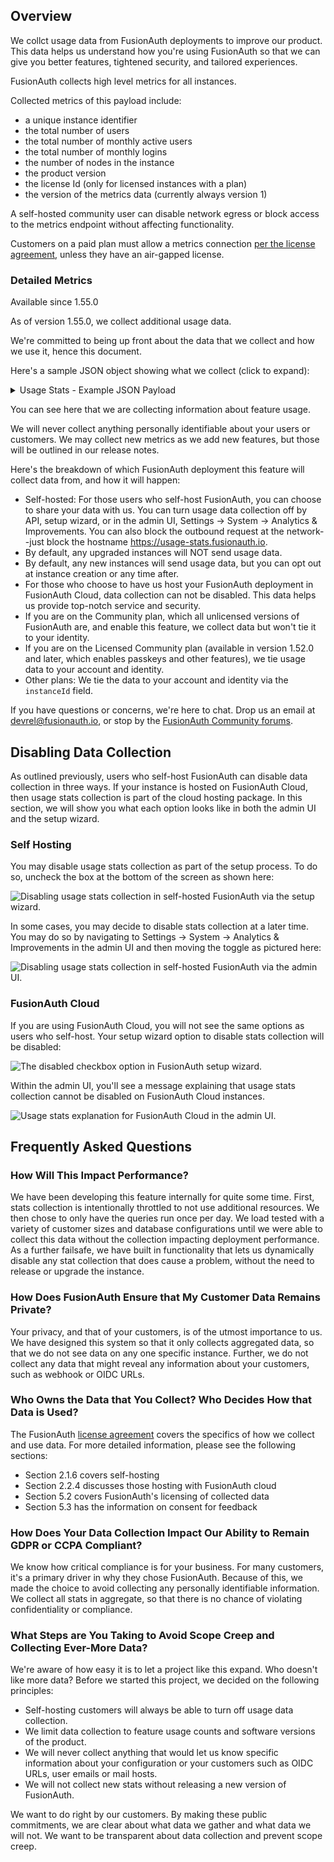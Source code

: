 
## Overview

We collct usage data from FusionAuth deployments to improve our product. This data helps us understand how you're using FusionAuth so that we can give you better features, tightened security, and tailored experiences.

FusionAuth collects high level metrics for all instances.

Collected metrics of this payload include:

-  a unique instance identifier
-  the total number of users
-  the total number of monthly active users
-  the total number of monthly logins
-  the number of nodes in the instance
-  the product version
-  the license Id (only for licensed instances with a plan)
-  the version of the metrics data (currently always version 1)

A self-hosted community user can disable network egress or block access to the metrics endpoint without affecting functionality.

Customers on a paid plan must allow a metrics connection [per the license agreement](/license), unless they have an air-gapped license.

### Detailed Metrics

<Aside type="version">
Available since 1.55.0
</Aside>

As of version 1.55.0, we collect additional usage data. 

We're committed to being up front about the data that we collect and how we use it, hence this document.

Here's a sample JSON object showing what we collect (click to expand):

<details>
  <summary>Usage Stats - Example JSON Payload</summary>
``` 
{
  "applicationVersion": "1.55.0",
  "collectionDuration": 523,
  "collectionInstant": 1720629226097,
  "instanceId": "eb76363d-8ee3-4188-8bae-ceed191a4780",
  "stats": {
    "applicationAccessTokenPopulateLambda": 80,
    "applicationActiveLoggedIntoNumber": 100,
    "applicationActiveNumber": 101,
    "applicationActiveRoleNumber": 200,
    "applicationActsAsSamlv2Idp": 40,
    "applicationAdvancedSelfServiceRegistrationEnabled": 40,
    "applicationBasicSelfServiceRegistrationEnabled": 40,
    "applicationCustomSelfServiceAccountForm": 23,
    "applicationCustomThemeUsed": 12,
    "applicationEmailUpdateTemplate": 30,
    "applicationEmailVerificationTemplate": 30,
    "applicationEmailVerifiedTemplate": 30,
    "applicationEnabledIdentityProviders": [
      {
        "count": 20,
        "idp": "Apple"
      },
      {
        "count": 20,
        "idp": "EpicGames"
      },
      {
        "count": 20,
        "idp": "ExternalJWT"
      },
      {
        "count": 20,
        "idp": "Facebook"
      },
      {
        "count": 20,
        "idp": "Google"
      },
      {
        "count": 20,
        "idp": "HYPR"
      },
      {
        "count": 80,
        "idp": "OpenIDConnect"
      },
      {
        "count": 100,
        "idp": "SAMLv2"
      },
      {
        "count": 120,
        "idp": "SAMLv2IdPInitiated"
      },
      {
        "count": 20,
        "idp": "SonyPSN"
      },
      {
        "count": 20,
        "idp": "Steam"
      },
      {
        "count": 20,
        "idp": "Twitch"
      },
      {
        "count": 20,
        "idp": "Twitter"
      },
      {
        "count": 20,
        "idp": "Xbox"
      }
    ],
    "applicationEnabledIdentityProvidersWithLambdas": 260,
    "applicationForgotPasswordTemplate": 30,
    "applicationIdTokenPopulateLambda": 80,
    "applicationLoggedInApplicationsUsingSimpleThemes": 3,
    "applicationLoginApiAuthenticationDisabled": 4,
    "applicationLoginApiRefreshTokensEnabled": 5,
    "applicationLoginIdInUseOnCreateTemplate": 30,
    "applicationLoginIdInUseOnUpdateTemplate": 30,
    "applicationLoginNewDevice": 30,
    "applicationLoginSuspiciousEmailTemplate": 30,
    "applicationMagicLinks": 6,
    "applicationMfaPolicy": 7,
    "applicationMultiFactorEmailMessageTemplate": 30,
    "applicationMultiFactorSmsMessageTemplate": 25,
    "applicationNumber": 101,
    "applicationOptionalScopes": 9,
    "applicationPasswordResetSuccessTemplate": 30,
    "applicationPasswordUpdateTemplate": 30,
    "applicationPasswordlessTemplate": 30,
    "applicationRequiredScopes": 18,
    "applicationSamlv2PopulateLambda": 80,
    "applicationSelfServiceRegistrationValidationLambda": 80,
    "applicationSetPasswordTemplate": 30,
    "applicationThirdParty": 8,
    "applicationTwoFactorMethodAddTemplate": 30,
    "applicationTwoFactorMethodRemoveTemplate": 30,
    "applicationUserinfoPopulateLambda": 80,
    "applicationVerificationTemplate": 30,
    "atdCaptcha": 5,
    "atdIpAcls": 10,
    "atdRateLimiting": 6,
    "entitiesEntityGrants": 40,
    "entitiesPermissions": 12,
    "entitiesTypeNumber": 4,
    "groupApplicationRoles": 60,
    "instanceCompanyPlan": "Essentials",
    "instanceDailyActiveUsers": 3300,
    "instanceDatabaseConnectionTimeout": 2000,
    "instanceDatabaseIdleTimeout": 120000,
    "instanceDatabaseMaxLifetime": 240000,
    "instanceDatabaseMaximumPoolSize": 10,
    "instanceDatabaseMinimumIdle": -1,
    "instanceDatabaseMysqlEnforceUtf8mb4": false,
    "instanceDatabaseVersion": "8.3.0",
    "instanceFirstTimeSetupProgress": {
      "apiKeyConfigured": false,
      "applicationConfigured": false,
      "emailConfigured": false,
      "licenseActivated": false
    },
    "instanceFusionauthAppHttpReadTimeout": 0,
    "instanceFusionauthAppLocalMetricsEnabled": false,
    "instanceFusionauthAppMemory": 25769803776,
    "instanceFusionauthAppReindexBatchSize": 2500,
    "instanceFusionauthAppReindexThreadCount": 5,
    "instanceFusionauthAppSearchDefaultRefreshInterval": "1s",
    "instanceFusionauthSearchHostsCount": 1,
    "instanceJavaVersion": "17.0.8.1+1",
    "instanceLicenseType": "Production",
    "instanceNodes": 4,
    "instanceProxyEnabled": false,
    "instanceSearchType": "database",
    "integrationsCleanspeakEnabled": false,
    "integrationsKafkaEnabled": false,
    "messengersGeneric": 100,
    "messengersKafka": 0,
    "messengersTwilio": 100,
    "scimEnabled": 7,
    "tenantBreachedPasswordDetection": 7,
    "tenantClientCredentialsLambdaEnabled": 80,
    "tenantConfirmChildTemplate": 30,
    "tenantCustomAdminUserForm": 43,
    "tenantCustomConnectors": 40,
    "tenantCustomThemeUsed": 23,
    "tenantEmailMfaEnabled": 8,
    "tenantEmailUpdateTemplate": 30,
    "tenantEmailVerifiedTemplate": 30,
    "tenantFamilyEnabledTemplate": 8,
    "tenantFamilyRequestTemplate": 30,
    "tenantForgotPasswordTemplate": 30,
    "tenantLoggedInApplicationsUsingSimpleThemesFromTenant": 4,
    "tenantLoginIdInUseOnCreateTemplate": 30,
    "tenantLoginIdInUseOnUpdateTemplate": 30,
    "tenantLoginNewDeviceTemplate": 30,
    "tenantLoginSuspiciousEmailTemplate": 30,
    "tenantMultiFactorEmailMessageTemplate": 30,
    "tenantMultiFactorSmsMessageTemplate": 25,
    "tenantNumber": 102,
    "tenantParentRegistrationTemplate": 30,
    "tenantPasswordResetSuccessTemplate": 30,
    "tenantPasswordUpdateTemplate": 30,
    "tenantPasswordlessTemplate": 30,
    "tenantSetPasswordTemplate": 30,
    "tenantSmsMfaEnabled": 8,
    "tenantTotpMfaEnabled": 102,
    "tenantTwoFactorMethodAddTemplate": 30,
    "tenantTwoFactorMethodRemoveTemplate": 30,
    "tenantVerificationTemplate": 30,
    "tenantWebauthnEnabled": 3,
    "webhookAuditLogCreate": 30,
    "webhookEventLogCreate": 40,
    "webhookGroupCreate": 40,
    "webhookGroupCreateComplete": 40,
    "webhookGroupCreateTransactional": 40,
    "webhookGroupDelete": 40,
    "webhookGroupDeleteComplete": 40,
    "webhookGroupDeleteTransactional": 40,
    "webhookGroupMemberAdd": 40,
    "webhookGroupMemberAddComplete": 40,
    "webhookGroupMemberAddTransactional": 40,
    "webhookGroupMemberRemove": 40,
    "webhookGroupMemberRemoveComplete": 40,
    "webhookGroupMemberRemoveTransactional": 40,
    "webhookGroupMemberUpdate": 40,
    "webhookGroupMemberUpdateComplete": 40,
    "webhookGroupMemberUpdateTransactional": 40,
    "webhookGroupUpdate": 40,
    "webhookGroupUpdateComplete": 40,
    "webhookGroupUpdateTransactional": 40,
    "webhookJwtPublicKeyUpdate": 42,
    "webhookJwtPublicKeyUpdateTransactional": 40,
    "webhookJwtRefresh": 40,
    "webhookJwtRefreshTokenRevoke": 42,
    "webhookJwtRefreshTokenRevokeTransactional": 40,
    "webhookJwtRefreshTransactional": 40,
    "webhookKickstartSuccess": 40,
    "webhookUserAction": 42,
    "webhookUserBulkCreate": 42,
    "webhookUserBulkCreateTransactional": 40,
    "webhookUserCreate": 42,
    "webhookUserCreateComplete": 40,
    "webhookUserCreateTransactional": 40,
    "webhookUserDeactivate": 42,
    "webhookUserDeactivateTransactional": 40,
    "webhookUserDelete": 42,
    "webhookUserDeleteComplete": 40,
    "webhookUserDeleteTransactional": 40,
    "webhookUserEmailUpdate": 40,
    "webhookUserEmailVerified": 42,
    "webhookUserEmailVerifiedTransactional": 40,
    "webhookUserIdentityProviderLink": 40,
    "webhookUserIdentityProviderUnlink": 40,
    "webhookUserLoginIdDuplicateCreate": 40,
    "webhookUserLoginIdDuplicateUpdate": 40,
    "webhookUserLoginFailed": 42,
    "webhookUserLoginFailedTransactional": 40,
    "webhookUserLoginNewDevice": 40,
    "webhookUserLoginNewDeviceTransactional": 40,
    "webhookUserLoginSuccess": 42,
    "webhookUserLoginSuccessTransactional": 40,
    "webhookUserLoginSuspicious": 40,
    "webhookUserLoginSuspiciousTransactional": 40,
    "webhookUserPasswordBreach": 40,
    "webhookUserPasswordBreachTransactional": 40,
    "webhookUserPasswordResetSend": 40,
    "webhookUserPasswordResetStart": 40,
    "webhookUserPasswordResetSuccess": 40,
    "webhookUserPasswordUpdate": 40,
    "webhookUserReactivate": 42,
    "webhookUserReactivateTransactional": 40,
    "webhookUserRegistrationCreate": 42,
    "webhookUserRegistrationCreateComplete": 40,
    "webhookUserRegistrationCreateTransactional": 40,
    "webhookUserRegistrationDelete": 42,
    "webhookUserRegistrationDeleteComplete": 40,
    "webhookUserRegistrationDeleteTransactional": 40,
    "webhookUserRegistrationUpdate": 42,
    "webhookUserRegistrationUpdateComplete": 40,
    "webhookUserRegistrationUpdateTransactional": 40,
    "webhookUserRegistrationVerified": 42,
    "webhookUserRegistrationVerifiedTransactional": 40,
    "webhookUserTwoFactorMethodAdd": 40,
    "webhookUserTwoFactorMethodRemove": 40,
    "webhookUserUpdate": 42,
    "webhookUserUpdateComplete": 40,
    "webhookUserUpdateTransactional": 40
  },
  "statsVersion": "0.1.5",
  "timings": {
    "applicationAccessTokenPopulateLambda": 1,
    "applicationActiveLoggedIntoNumber": 0,
    "applicationActiveNumber": 3,
    "applicationActiveRoleNumber": 1,
    "applicationActsAsSamlv2Idp": 11,
    "applicationAdvancedSelfServiceRegistrationEnabled": 5,
    "applicationBasicSelfServiceRegistrationEnabled": 11,
    "applicationCustomSelfServiceAccountForm": 1,
    "applicationCustomThemeUsed": 0,
    "applicationEmailUpdateTemplate": 0,
    "applicationEmailVerificationTemplate": 1,
    "applicationEmailVerifiedTemplate": 0,
    "applicationEnabledIdentityProviders": 2,
    "applicationEnabledIdentityProvidersWithLambdas": 1,
    "applicationForgotPasswordTemplate": 0,
    "applicationIdTokenPopulateLambda": 1,
    "applicationLoggedInApplicationsUsingSimpleThemes": 4,
    "applicationLoginApiAuthenticationDisabled": 3,
    "applicationLoginApiRefreshTokensEnabled": 3,
    "applicationLoginIdInUseOnCreateTemplate": 0,
    "applicationLoginIdInUseOnUpdateTemplate": 1,
    "applicationLoginNewDevice": 0,
    "applicationLoginSuspiciousEmailTemplate": 0,
    "applicationMagicLinks": 3,
    "applicationMfaPolicy": 3,
    "applicationMultiFactorEmailMessageTemplate": 0,
    "applicationMultiFactorSmsMessageTemplate": 1,
    "applicationNumber": 0,
    "applicationOptionalScopes": 1,
    "applicationPasswordResetSuccessTemplate": 1,
    "applicationPasswordUpdateTemplate": 0,
    "applicationPasswordlessTemplate": 1,
    "applicationRequiredScopes": 0,
    "applicationSamlv2PopulateLambda": 0,
    "applicationSelfServiceRegistrationValidationLambda": 1,
    "applicationSetPasswordTemplate": 0,
    "applicationThirdParty": 2,
    "applicationTwoFactorMethodAddTemplate": 1,
    "applicationTwoFactorMethodRemoveTemplate": 0,
    "applicationUserinfoPopulateLambda": 0,
    "applicationVerificationTemplate": 0,
    "atdCaptcha": 5,
    "atdIpAcls": 0,
    "atdRateLimiting": 5,
    "entitiesEntityGrants": 1,
    "entitiesPermissions": 0,
    "entitiesTypeNumber": 0,
    "groupApplicationRoles": 0,
    "instanceCompanyPlan": 0,
    "instanceDailyActiveUsers": 0,
    "instanceDatabaseConnectionTimeout": 0,
    "instanceDatabaseIdleTimeout": 0,
    "instanceDatabaseMaxLifetime": 0,
    "instanceDatabaseMaximumPoolSize": 0,
    "instanceDatabaseMinimumIdle": 0,
    "instanceDatabaseMysqlEnforceUtf8mb4": 0,
    "instanceDatabaseVersion": 0,
    "instanceElasticsearchVersion": 0,
    "instanceFirstTimeSetupProgress": 0,
    "instanceFusionauthAppHttpReadTimeout": 0,
    "instanceFusionauthAppLocalMetricsEnabled": 0,
    "instanceFusionauthAppMemory": 0,
    "instanceFusionauthAppReindexBatchSize": 0,
    "instanceFusionauthAppReindexThreadCount": 0,
    "instanceFusionauthAppSearchDefaultRefreshInterval": 0,
    "instanceFusionauthSearchHostsCount": 0,
    "instanceJavaVersion": 1,
    "instanceLicenseType": 0,
    "instanceNodes": 0,
    "instanceProxyEnabled": 0,
    "instanceSearchType": 0,
    "integrationsCleanspeakEnabled": 0,
    "integrationsKafkaEnabled": 0,
    "messengersGeneric": 5,
    "messengersKafka": 5,
    "messengersTwilio": 5,
    "scimEnabled": 5,
    "tenantBreachedPasswordDetection": 5,
    "tenantClientCredentialsLambdaEnabled": 1,
    "tenantConfirmChildTemplate": 0,
    "tenantCustomAdminUserForm": 0,
    "tenantCustomConnectors": 0,
    "tenantCustomThemeUsed": 1,
    "tenantEmailMfaEnabled": 4,
    "tenantEmailUpdateTemplate": 0,
    "tenantEmailVerifiedTemplate": 0,
    "tenantFamilyEnabledTemplate": 5,
    "tenantFamilyRequestTemplate": 0,
    "tenantForgotPasswordTemplate": 0,
    "tenantLoggedInApplicationsUsingSimpleThemesFromTenant": 1,
    "tenantLoginIdInUseOnCreateTemplate": 0,
    "tenantLoginIdInUseOnUpdateTemplate": 0,
    "tenantLoginNewDeviceTemplate": 1,
    "tenantLoginSuspiciousEmailTemplate": 0,
    "tenantMultiFactorEmailMessageTemplate": 0,
    "tenantMultiFactorSmsMessageTemplate": 0,
    "tenantNumber": 1,
    "tenantParentRegistrationTemplate": 0,
    "tenantPasswordResetSuccessTemplate": 0,
    "tenantPasswordUpdateTemplate": 1,
    "tenantPasswordlessTemplate": 0,
    "tenantSetPasswordTemplate": 0,
    "tenantSmsMfaEnabled": 4,
    "tenantTotpMfaEnabled": 5,
    "tenantTwoFactorMethodAddTemplate": 0,
    "tenantTwoFactorMethodRemoveTemplate": 0,
    "tenantVerificationTemplate": 0,
    "tenantWebauthnEnabled": 5,
    "webhookAuditLogCreate": 1,
    "webhookEventLogCreate": 0,
    "webhookGroupCreate": 5,
    "webhookGroupCreateComplete": 5,
    "webhookGroupCreateTransactional": 6,
    "webhookGroupDelete": 5,
    "webhookGroupDeleteComplete": 4,
    "webhookGroupDeleteTransactional": 6,
    "webhookGroupMemberAdd": 5,
    "webhookGroupMemberAddComplete": 4,
    "webhookGroupMemberAddTransactional": 6,
    "webhookGroupMemberRemove": 4,
    "webhookGroupMemberRemoveComplete": 4,
    "webhookGroupMemberRemoveTransactional": 6,
    "webhookGroupMemberUpdate": 5,
    "webhookGroupMemberUpdateComplete": 4,
    "webhookGroupMemberUpdateTransactional": 6,
    "webhookGroupUpdate": 4,
    "webhookGroupUpdateComplete": 4,
    "webhookGroupUpdateTransactional": 6,
    "webhookJwtPublicKeyUpdate": 5,
    "webhookJwtPublicKeyUpdateTransactional": 6,
    "webhookJwtRefresh": 5,
    "webhookJwtRefreshTokenRevoke": 4,
    "webhookJwtRefreshTokenRevokeTransactional": 7,
    "webhookJwtRefreshTransactional": 6,
    "webhookKickstartSuccess": 1,
    "webhookUserAction": 4,
    "webhookUserBulkCreate": 4,
    "webhookUserBulkCreateTransactional": 7,
    "webhookUserCreate": 4,
    "webhookUserCreateComplete": 5,
    "webhookUserCreateTransactional": 6,
    "webhookUserDeactivate": 4,
    "webhookUserDeactivateTransactional": 7,
    "webhookUserDelete": 4,
    "webhookUserDeleteComplete": 5,
    "webhookUserDeleteTransactional": 6,
    "webhookUserEmailUpdate": 4,
    "webhookUserEmailVerified": 5,
    "webhookUserEmailVerifiedTransactional": 6,
    "webhookUserIdentityProviderLink": 5,
    "webhookUserIdentityProviderUnlink": 4,
    "webhookUserLoginIdDuplicateCreate": 5,
    "webhookUserLoginIdDuplicateUpdate": 4,
    "webhookUserLoginFailed": 5,
    "webhookUserLoginFailedTransactional": 6,
    "webhookUserLoginNewDevice": 5,
    "webhookUserLoginNewDeviceTransactional": 6,
    "webhookUserLoginSuccess": 4,
    "webhookUserLoginSuccessTransactional": 7,
    "webhookUserLoginSuspicious": 4,
    "webhookUserLoginSuspiciousTransactional": 6,
    "webhookUserPasswordBreach": 5,
    "webhookUserPasswordBreachTransactional": 6,
    "webhookUserPasswordResetSend": 4,
    "webhookUserPasswordResetStart": 5,
    "webhookUserPasswordResetSuccess": 4,
    "webhookUserPasswordUpdate": 4,
    "webhookUserReactivate": 5,
    "webhookUserReactivateTransactional": 6,
    "webhookUserRegistrationCreate": 4,
    "webhookUserRegistrationCreateComplete": 4,
    "webhookUserRegistrationCreateTransactional": 6,
    "webhookUserRegistrationDelete": 4,
    "webhookUserRegistrationDeleteComplete": 4,
    "webhookUserRegistrationDeleteTransactional": 7,
    "webhookUserRegistrationUpdate": 4,
    "webhookUserRegistrationUpdateComplete": 4,
    "webhookUserRegistrationUpdateTransactional": 6,
    "webhookUserRegistrationVerified": 4,
    "webhookUserRegistrationVerifiedTransactional": 6,
    "webhookUserTwoFactorMethodAdd": 5,
    "webhookUserTwoFactorMethodRemove": 4,
    "webhookUserUpdate": 4,
    "webhookUserUpdateComplete": 4,
    "webhookUserUpdateTransactional": 6
  }
}
```
</details>

You can see here that we are collecting information about feature usage.

We will never collect anything personally identifiable about your users or customers. We may collect new metrics as we add new features, but those will be outlined in our release notes.

Here's the breakdown of which FusionAuth deployment this feature will collect data from, and how it will happen:

-   Self-hosted: For those users who self-host FusionAuth, you can choose to share your data with us. You can turn usage data collection off by API, setup wizard, or in the admin UI, <Breadcrumb>Settings -> System -> Analytics & Improvements</Breadcrumb>. You can also block the outbound request at the network--just block the hostname https://usage-stats.fusionauth.io.
-   By default, any upgraded instances will NOT send usage data.
-   By default, any new instances will send usage data, but you can opt out at instance creation or any time after.
-   For those who choose to have us host your FusionAuth deployment in FusionAuth Cloud, data collection can not be disabled. This data helps us provide top-notch service and security.
- If you are on the Community plan, which all unlicensed versions of FusionAuth are, and enable this feature, we collect data but won't tie it to your identity. 
- If you are on the Licensed Community plan (available in version 1.52.0 and later, which enables passkeys and other features), we tie usage data to your account and identity.
-   Other plans: We tie the data to your account and identity via the `instanceId` field.

If you have questions or concerns, we're here to chat. Drop us an email at [devrel@fusionauth.io](mailto:devrel@fusionauth.io), or stop by the [FusionAuth Community forums](/community/forum/).

## Disabling Data Collection

As outlined previously, users who self-host FusionAuth can disable data collection in three ways. If your instance is hosted on FusionAuth Cloud, then usage stats collection is part of the cloud hosting package. In this section, we will show you what each option looks like in both the admin UI and the setup wizard. 

### Self Hosting

You may disable usage stats collection as part of the setup process. To do so, uncheck the box at the bottom of the screen as shown here:

![Disabling usage stats collection in self-hosted FusionAuth via the setup wizard.](/img/docs/stats-setup-self.png)

In some cases, you may decide to disable stats collection at a later time. You may do so by navigating to <Breadcrumb>Settings -> System -> Analytics & Improvements</Breadcrumb> in the admin UI and then moving the toggle as pictured here:

![Disabling usage stats collection in self-hosted FusionAuth via the admin UI.](/img/docs/stats-admin-self.png)

### FusionAuth Cloud

If you are using FusionAuth Cloud, you will not see the same options as users who self-host. Your setup wizard option to disable stats collection will be disabled:

![The  disabled checkbox option in FusionAuth setup wizard.](/img/docs/stats-admin-facloud.png)

Within the admin UI, you'll see a message explaining that usage stats collection cannot be disabled on FusionAuth Cloud instances.

![Usage stats explanation for FusionAuth Cloud in the admin UI.](/img/docs/stats-admin-facloud.png)

## Frequently Asked Questions


### How Will This Impact Performance? 

We have been developing this feature internally for quite some time. First, stats collection is intentionally throttled to not use additional resources. We then chose to only have the queries run once per day. We load tested with a variety of customer sizes and database configurations until we were able to collect this data without the collection impacting deployment performance. As a further failsafe, we have built in functionality that lets us dynamically disable any stat collection that does cause a problem, without the need to release or upgrade the instance.

### How Does FusionAuth Ensure that My Customer Data Remains Private?

Your privacy, and that of your customers, is of the utmost importance to us. We have designed this system so that it only collects aggregated data, so that we do not see data on any one specific instance. Further, we do not collect any data that might reveal any information about your customers, such as webhook or OIDC URLs.

### Who Owns the Data that You Collect? Who Decides How that Data is Used?

The FusionAuth [license agreement](/license) covers the specifics of how we collect and use data. For more detailed information, please see the following sections:

-   Section 2.1.6 covers self-hosting
-   Section 2.2.4 discusses those hosting with FusionAuth cloud
-   Section 5.2 covers FusionAuth's licensing of collected data
-   Section 5.3 has the information on consent for feedback

### How Does Your Data Collection Impact Our Ability to Remain GDPR or CCPA Compliant?

We know how critical compliance is for your business. For many customers, it's a primary driver in why they chose FusionAuth. Because of this, we made the choice to avoid collecting any personally identifiable information. We collect all stats in aggregate, so that there is no chance of violating confidentiality or compliance.

### What Steps are You Taking to Avoid Scope Creep and Collecting Ever-More Data?

We're aware of how easy it is to let a project like this expand. Who doesn't like more data? Before we started this project, we decided on the following principles:

-   Self-hosting customers will always be able to turn off usage data collection.
-   We limit data collection to feature usage counts and software versions of the product.
-   We will never collect anything that would let us know specific information about your configuration or your customers such as OIDC URLs, user emails or mail hosts. 
-   We will not collect new stats without releasing a new version of FusionAuth.

We want to do right by our customers. By making these public commitments, we are clear about what data we gather and what data we will not. We want to be transparent about data collection and prevent scope creep.
